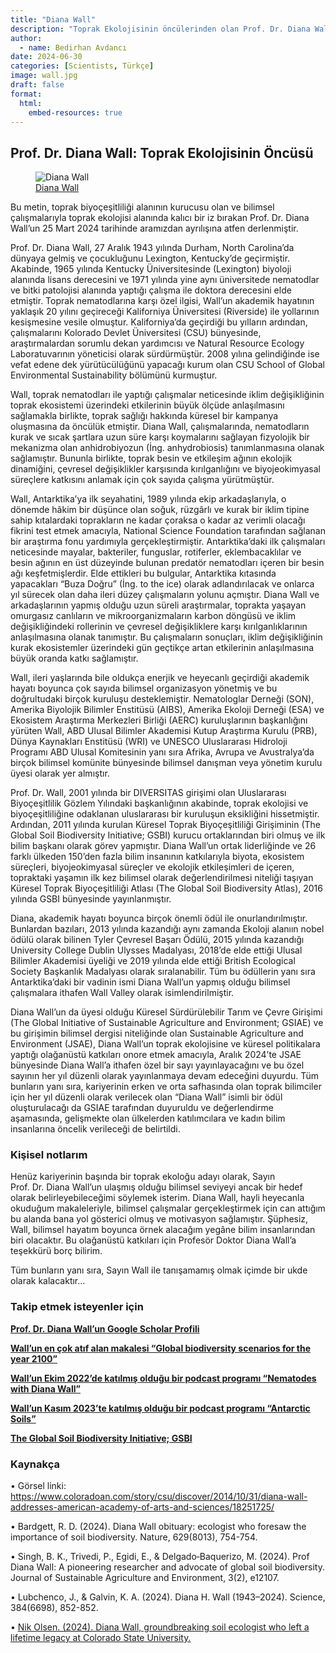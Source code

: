```yaml
---
title: "Diana Wall"
description: "Toprak Ekolojisinin öncülerinden olan Prof. Dr. Diana Wall'un aramızdan ayrılışının anısına."
author:
  - name: Bedirhan Avdancı
date: 2024-06-30
categories: [Scientists, Türkçe]
image: wall.jpg
draft: false
format:
  html:
    embed-resources: true
---
```

## Prof. Dr. Diana Wall: Toprak Ekolojisinin Öncüsü

![[Diana Wall](https://www.coloradoan.com/story/csu/discover/2014/10/31/diana-wall-addresses-american-academy-of-arts-and-sciences/18251725/)](wall.jpg)

Bu metin, toprak biyoçeşitliliği alanının kurucusu olan ve bilimsel çalışmalarıyla toprak ekolojisi alanında kalıcı bir iz bırakan Prof. Dr. Diana Wall’un 25 Mart 2024 tarihinde aramızdan ayrılışına atfen derlenmiştir.

Prof. Dr. Diana Wall, 27 Aralık 1943 yılında Durham, North Carolina’da dünyaya gelmiş ve çocukluğunu Lexington, Kentucky’de geçirmiştir. Akabinde, 1965 yılında Kentucky Üniversitesinde (Lexington) biyoloji alanında lisans derecesini ve 1971 yılında yine aynı üniversitede nematodlar ve bitki patolojisi alanında yaptığı çalışma ile doktora derecesini elde etmiştir. Toprak nematodlarına karşı özel ilgisi, Wall’un akademik hayatının yaklaşık 20 yılını geçireceği Kaliforniya Üniversitesi (Riverside) ile yollarının kesişmesine vesile olmuştur. Kaliforniya’da geçirdiği bu yılların ardından, çalışmalarını Kolorado Devlet Üniversitesi (CSU) bünyesinde, araştırmalardan sorumlu dekan yardımcısı ve Natural Resource Ecology Laboratuvarının yöneticisi olarak sürdürmüştür. 2008 yılına gelindiğinde ise vefat edene dek yürütücülüğünü yapacağı kurum olan CSU School of Global Environmental Sustainability bölümünü kurmuştur.

Wall, toprak nematodları ile yaptığı çalışmalar neticesinde iklim değişikliğinin toprak ekosistemi üzerindeki etkilerinin büyük ölçüde anlaşılmasını sağlamakla birlikte, toprak sağlığı hakkında küresel bir kampanya oluşmasına da öncülük etmiştir. Diana Wall, çalışmalarında, nematodların kurak ve sıcak şartlara uzun süre karşı koymalarını sağlayan fizyolojik bir mekanizma olan anhidrobiyozun (İng. anhydrobiosis) tanımlanmasına olanak sağlamıştır. Bununla birlikte, toprak besin ve etkileşim ağının ekolojik dinamiğini, çevresel değişiklikler karşısında kırılganlığını ve biyojeokimyasal süreçlere katkısını anlamak için çok sayıda çalışma yürütmüştür.

Wall, Antarktika’ya ilk seyahatini, 1989 yılında ekip arkadaşlarıyla, o dönemde hâkim bir düşünce olan soğuk, rüzgârlı ve kurak bir iklim tipine sahip kıtalardaki toprakların ne kadar çoraksa o kadar az verimli olacağı fikrini test etmek amacıyla, National Science Foundation tarafından sağlanan bir araştırma fonu yardımıyla gerçekleştirmiştir. Antarktika’daki ilk çalışmaları neticesinde mayalar, bakteriler, funguslar, rotiferler, eklembacaklılar ve besin ağının en üst düzeyinde bulunan predatör nematodları içeren bir besin ağı keşfetmişlerdir. Elde ettikleri bu bulgular, Antarktika kıtasında yapacakları “Buza Doğru” (İng. to the ice) olarak adlandırılacak ve onlarca yıl sürecek olan daha ileri düzey çalışmaların yolunu açmıştır. Diana Wall ve arkadaşlarının yapmış olduğu uzun süreli araştırmalar, toprakta yaşayan omurgasız canlıların ve mikroorganizmaların karbon döngüsü ve iklim değişikliğindeki rollerinin ve çevresel değişikliklere karşı kırılganlıklarının anlaşılmasına olanak tanımıştır. Bu çalışmaların sonuçları, iklim değişikliğinin kurak ekosistemler üzerindeki gün geçtikçe artan etkilerinin anlaşılmasına büyük oranda katkı sağlamıştır.

Wall, ileri yaşlarında bile oldukça enerjik ve heyecanlı geçirdiği akademik hayatı boyunca çok sayıda bilimsel organizasyon yönetmiş ve bu doğrultudaki birçok kuruluşu desteklemiştir. Nematologlar Derneği (SON), Amerika Biyolojik Bilimler Enstitüsü (AIBS), Amerika Ekoloji Derneği (ESA) ve Ekosistem Araştırma Merkezleri Birliği (AERC) kuruluşlarının başkanlığını yürüten Wall, ABD Ulusal Bilimler Akademisi Kutup Araştırma Kurulu (PRB), Dünya Kaynakları Enstitüsü (WRI) ve UNESCO Uluslararası Hidroloji Programı ABD Ulusal Komitesinin yanı sıra Afrika, Avrupa ve Avustralya’da birçok bilimsel komünite bünyesinde bilimsel danışman veya yönetim kurulu üyesi olarak yer almıştır.

Prof. Dr. Wall, 2001 yılında bir DIVERSITAS girişimi olan Uluslararası Biyoçeşitlilik Gözlem Yılındaki başkanlığının akabinde, toprak ekolojisi ve biyoçeşitliliğine odaklanan uluslararası bir kuruluşun eksikliğini hissetmiştir. Ardından, 2011 yılında kurulan Küresel Toprak Biyoçeşitliliği Girişiminin (The Global Soil Biodiversity Initiative; GSBI) kurucu ortaklarından biri olmuş ve ilk bilim başkanı olarak görev yapmıştır. Diana Wall’un ortak liderliğinde ve 26 farklı ülkeden 150’den fazla bilim insanının katkılarıyla biyota, ekosistem süreçleri, biyojeokimyasal süreçler ve ekolojik etkileşimleri de içeren, topraktaki yaşamın ilk kez bilimsel olarak değerlendirilmesi niteliği taşıyan Küresel Toprak Biyoçeşitliliği Atlası (The Global Soil Biodiversity Atlas), 2016 yılında GSBI bünyesinde yayınlanmıştır.

Diana, akademik hayatı boyunca birçok önemli ödül ile onurlandırılmıştır. Bunlardan bazıları, 2013 yılında kazandığı aynı zamanda Ekoloji alanıın nobel ödülü olarak bilinen Tyler Çevresel Başarı Ödülü, 2015 yılında kazandığı University College Dublin Ulysses Madalyası, 2018’de elde ettiği Ulusal Bilimler Akademisi üyeliği ve 2019 yılında elde ettiği British Ecological Society Başkanlık Madalyası olarak sıralanabilir. Tüm bu ödüllerin yanı sıra Antarktika’daki bir vadinin ismi Diana Wall’un yapmış olduğu bilimsel çalışmalara ithafen Wall Valley olarak isimlendirilmiştir.

Diana Wall’un da üyesi olduğu Küresel Sürdürülebilir Tarım ve Çevre Girişimi (The Global Initiative of Sustainable Agriculture and Environment; GSIAE) ve bu girişimin bilimsel dergisi niteliğinde olan Sustainable Agriculture and Environment (JSAE), Diana Wall’un toprak ekolojisine ve küresel politikalara yaptığı olağanüstü katkıları onore etmek amacıyla, Aralık 2024’te JSAE bünyesinde Diana Wall’a ithafen özel bir sayı yayınlayacağını ve bu özel sayının her yıl düzenli olarak yayınlanmaya devam edeceğini duyurdu. Tüm bunların yanı sıra, kariyerinin erken ve orta safhasında olan toprak bilimciler için her yıl düzenli olarak verilecek olan “Diana Wall” isimli bir ödül oluşturulacağı da GSIAE tarafından duyuruldu ve değerlendirme aşamasında, gelişmekte olan ülkelerden katılımcılara ve kadın bilim insanlarına öncelik verileceği de belirtildi.

### Kişisel notlarım
Henüz kariyerinin başında bir toprak ekoloğu adayı olarak, Sayın Prof. Dr. Diana Wall’un ulaşmış olduğu bilimsel seviyeyi ancak bir hedef olarak belirleyebileceğimi söylemek isterim. Diana Wall, hayli heyecanla okuduğum makaleleriyle, bilimsel çalışmalar gerçekleştirmek için can attığım bu alanda bana yol gösterici olmuş ve motivasyon sağlamıştır. Şüphesiz, Wall, bilimsel hayatım boyunca örnek alacağım yegâne bilim insanlarından biri olacaktır. Bu olağanüstü katkıları için Profesör Doktor Diana Wall’a teşekkürü borç bilirim. 

Tüm bunların yanı sıra, Sayın Wall ile tanışamamış olmak içimde bir ukde olarak kalacaktır…

### Takip etmek isteyenler için

**[Prof. Dr. Diana Wall'un Google Scholar Profili](https://scholar.google.com/citations?hl=tr&user=pimG8rwAAAAJ&view_op=list_works)**

**[Wall’un en çok atıf alan makalesi “Global biodiversity scenarios for the year 2100”](https://d1wqtxts1xzle7.cloudfront.net/30488669/Science_2000_Sala-libre.pdf?1391822444=&response-content-disposition=inline%3B+filename%3DGlobal_biodiversity_scenarios_for_the_ye.pdf&Expires=1719690534&Signature=NPx8TmLY8BVek4jndgT2HcCQPFlDN-SfntYUM8WmfjbmUOgyxijJ9ImRMwobrx4T~LIOjrpOIePKa5FIUvai1TWDFGS3o9syKg7oeLsvwb~Yxkrafn9yNG4X3hjy7~HAdpKqE7wcphSj278o8M0IxLevdMs~VjxBGv9HkESWl1bJaT16IeJhVZ52HvdF1nXvwF5HCofd1hGSpPRFSVCobkVb9gvCLGpU8UHtXPlnyD4z2O3V~8Ew2-tKmHl6M13XHDI89LlY42n0V3Y3drnL0xp1nCJtpY-HQIHu6TY5qwwYSw6kYirL9qsTPZLZFs7pUQ5ozYTNpzaRYVPKK3QvxQ__&Key-Pair-Id=APKAJLOHF5GGSLRBV4ZA)**

**[Wall’un Ekim 2022’de katılmış olduğu bir podcast programı “Nematodes with Diana Wall”](https://open.spotify.com/episode/42DSCQT5QADBCVOtKIBpqs?si=nz4QSluhTF6uSw77xY5lMg)**

**[Wall’un Kasım 2023’te katılmış olduğu bir podcast programı “Antarctic Soils”](https://open.spotify.com/episode/22YvZtylYcj9viRyyGYL8H?si=fvkXS4hZQ8qyZ-oy_3yzvA)**

**[The Global Soil Biodiversity Initiative; GSBI](https://www.globalsoilbiodiversity.org/)**

### Kaynakça
•	Görsel linki: [https://www.coloradoan.com/story/csu/discover/2014/10/31/diana-wall-addresses-american-academy-of-arts-and-sciences/18251725/](https://www.coloradoan.com/story/csu/discover/2014/10/31/diana-wall-addresses-american-academy-of-arts-and-sciences/18251725/)

•	Bardgett, R. D. (2024). Diana Wall obituary: ecologist who foresaw the importance of soil biodiversity. Nature, 629(8013), 754-754.

•	Singh, B. K., Trivedi, P., Egidi, E., & Delgado‐Baquerizo, M. (2024). Prof Diana Wall: A pioneering researcher and advocate of global soil biodiversity. Journal of Sustainable Agriculture and Environment, 3(2), e12107.

•	Lubchenco, J., & Galvin, K. A. (2024). Diana H. Wall (1943–2024). Science, 384(6698), 852-852.

•	[Nik Olsen. (2024).  Diana Wall, groundbreaking soil ecologist who left a lifetime legacy at Colorado State University.](https://source.colostate.edu/diana-wall/)